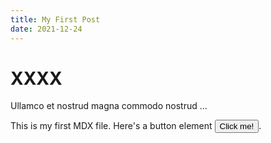 ```yaml
---
title: My First Post
date: 2021-12-24
---
```


# XXXX

Ullamco et nostrud magna commodo nostrud ...

This is my first MDX file. Here's a button element <button>Click me!</button>.
